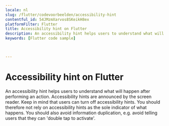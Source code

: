 ```yaml
---
locale: nl
slug: /flutter/codevoorbeelden/accessibility-hint
contentful_id: 54JMzmXarvos8SKeikH8ex
platformFilter: Flutter
title: Accessibility hint on Flutter
description: An accessibility hint helps users to understand what will happen after performing an action.
keywords: [Flutter code sample]


	
---
```


# Accessibility hint on Flutter

An accessibility hint helps users to understand what will happen after performing an action. Accessibility hints are announced by the screen reader. Keep in mind that users can turn off accessibility hints. You should therefore not rely on accessibility hints as the sole indicator of what happens. You should also avoid information duplication, e.g. avoid telling users that they can 'double tap to activate'.

<CodeSample id="accessibility-hint" locale="nl" platform="flutter"/>
